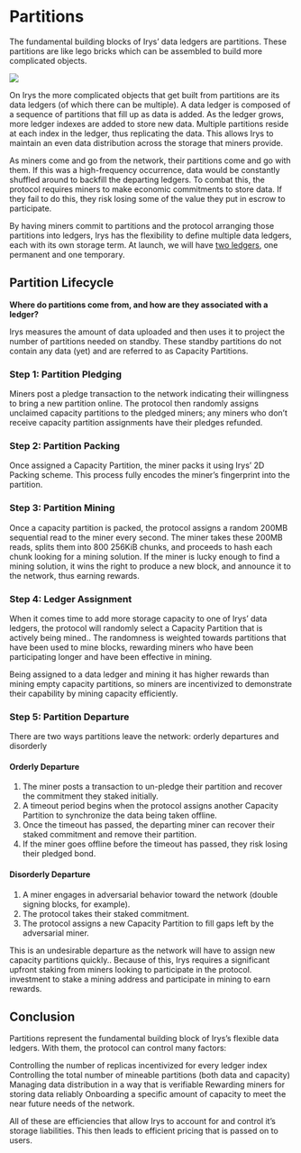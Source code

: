 
# Partitions

The fundamental building blocks of Irys’ <a className="underline decoration-dashed" id="ledger">data ledgers</a> are partitions. These partitions are like lego bricks which can be assembled to build more complicated objects.

![](/diagrams/protocol/partitions.png)

On Irys the more complicated objects that get built from partitions are its data ledgers (of which there can be multiple). A data ledger is composed of a sequence of partitions that fill up as data is added. As the ledger grows, more ledger indexes are added to store new data. Multiple partitions reside at each index in the ledger, thus replicating the data. This allows Irys to maintain an even data distribution across the storage that miners provide.

As miners come and go from the network, their partitions come and go with them. If this was a high-frequency occurrence, data would be constantly shuffled around to backfill the departing ledgers. To combat this, the protocol requires miners to make economic commitments to store data. If they fail to do this, they risk losing some of the value they put in escrow to participate.

By having miners commit to partitions and the protocol arranging those partitions into ledgers, Irys has the flexibility to define multiple data ledgers, each with its own storage term. At launch, we will have [two ledgers](/protocol/ledgers), one permanent and one temporary.

## Partition Lifecycle

<div className="w-full flex justify-center">
	<div className="w-full md:w-2/3">
		<SimpleRiveViewer
			src="/diagrams/architecture/irys-docs-capacity-mining.riv"
			width={1920}
			height={1080}
			stateMachine="Capacity-Mining"
		/>
	</div>
</div>

**Where do partitions come from, and how are they associated with a ledger?**

Irys measures the amount of data uploaded and then uses it to project the number of partitions needed on standby. These standby partitions do not contain any data (yet) and are referred to as Capacity Partitions.

### Step 1: Partition Pledging

Miners post a pledge transaction to the network indicating their willingness to bring a new partition online. The protocol then randomly assigns unclaimed capacity partitions to the pledged miners; any miners who don’t receive capacity partition assignments have their pledges refunded.

### Step 2: Partition Packing

Once assigned a Capacity Partition, the miner packs it using Irys’ 2D Packing scheme. This process fully encodes the miner’s fingerprint into the partition.

### Step 3: Partition Mining

Once a capacity partition is packed, the protocol assigns a random 200MB sequential read to the miner every second. The miner takes these 200MB reads, splits them into 800 256KiB chunks, and proceeds to hash each chunk looking for a mining solution. If the miner is lucky enough to find a mining solution, it wins the right to produce a new block, and announce it to the network, thus earning rewards.

### Step 4: Ledger Assignment

When it comes time to add more storage capacity to one of Irys’ data ledgers, the protocol will randomly select a Capacity Partition that is actively being mined.. The randomness is weighted towards partitions that have been used to mine blocks, rewarding miners who have been participating longer and have been effective in mining.

Being assigned to a data ledger and mining it has higher rewards than mining empty capacity partitions, so miners are incentivized to demonstrate their capability by mining capacity efficiently.

### Step 5: Partition Departure

There are two ways partitions leave the network: orderly departures and disorderly

#### Orderly Departure

1. The miner posts a transaction to un-pledge their partition and recover the commitment they staked initially.
2. A timeout period begins when the protocol assigns another Capacity Partition to synchronize the data being taken offline.
3. Once the timeout has passed, the departing miner can recover their staked commitment and remove their partition.
4. If the miner goes offline before the timeout has passed, they risk losing their pledged bond.

#### Disorderly Departure

1. A miner engages in adversarial behavior toward the network (double signing blocks, for example).
2. The protocol takes their staked commitment.
3. The protocol assigns a new Capacity Partition to fill gaps left by the adversarial miner.

This is an undesirable departure as the network will have to assign new capacity partitions quickly.. Because of this, Irys requires a significant upfront staking from miners looking to participate in the protocol. investment to stake a mining address and participate in mining to earn rewards.

## Conclusion

Partitions represent the fundamental building block of Irys’s flexible data ledgers. With them, the protocol can control many factors:

Controlling the number of replicas incentivized for every ledger index
Controlling the total number of mineable partitions (both data and capacity)
Managing data distribution in a way that is verifiable
Rewarding miners for storing data reliably
Onboarding a specific amount of capacity to meet the near future needs of the network.

All of these are efficiencies that allow Irys to account for and control it’s storage liabilities. This then leads to efficient pricing that is passed on to users.
